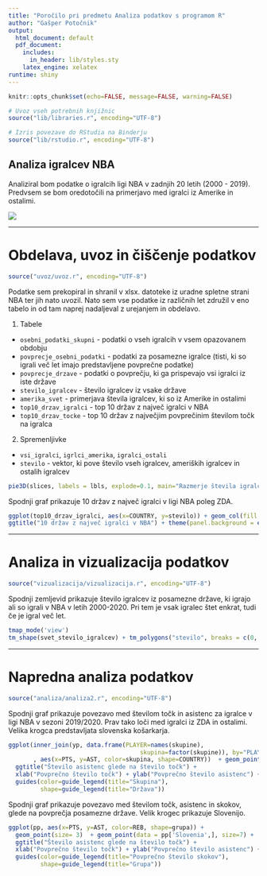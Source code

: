 ```yaml
---
title: "Poročilo pri predmetu Analiza podatkov s programom R"
author: "Gašper Potočnik"
output:
  html_document: default
  pdf_document:
    includes:
      in_header: lib/styles.sty
    latex_engine: xelatex
runtime: shiny
---
```


```r
knitr::opts_chunk$set(echo=FALSE, message=FALSE, warning=FALSE)

# Uvoz vseh potrebnih knjižnic
source("lib/libraries.r", encoding="UTF-8")
```

```r
# Izris povezave do RStudia na Binderju
source("lib/rstudio.r", encoding="UTF-8")
```

## Analiza igralcev NBA

Analiziral bom podatke o igralcih ligi NBA v zadnjih 20 letih (2000 - 2019). Predvsem se bom oredotočili na primerjavo med igralci iz Amerike in ostalimi.

![](slike/nba.png)

***

# Obdelava, uvoz in čiščenje podatkov

```r
source("uvoz/uvoz.r", encoding="UTF-8")
```

Podatke sem prekopiral in shranil v xlsx. datoteke iz uradne spletne strani NBA ter jih nato uvozil. 
Nato sem vse podatke iz različnih let združil v eno tabelo in od tam naprej nadaljeval z urejanjem in obdelavo.

1. Tabele
  - `osebni_podatki_skupni` - podatki o vseh igralcih v vsem opazovanem obdobju
  - `povprecje_osebni_podatki` - podatki za posamezne igralce (tisti, ki so igrali več let imajo predstavljene povprečne podatke)
  - `povprecje_drzave` - podatki o povprečju, ki ga prispevajo vsi igralci iz iste države
  - `stevilo_igralcev` - število igralcev iz vsake države 
  - `amerika_svet` - primerjava števila igralcev, ki so iz Amerike in ostalimi
  - `top10_drzav_igralci` - top 10 držav z največ igralci v NBA
  - `top10_drzav_tocke` - top 10 držav z največjim povprečinim številom točk na igralca
  
2. Spremenljivke
  - `vsi_igralci`, `igrlci_amerika`, `igralci_ostali`
  - `stevilo` - vektor, ki pove število vseh igralcev, ameriških igralcev in ostalih igralcev


```r
pie3D(slices, labels = lbls, explode=0.1, main="Razmerje števila igralcev med ZDA in ostalimi")
```



Spodnji graf prikazuje 10 držav z največ igralci v ligi NBA poleg ZDA.

```r
ggplot(top10_drzav_igralci, aes(x=COUNTRY, y=stevilo)) + geom_col(fill = 'red') + xlab("Džave") + ylab("Število igralcev") +
ggtitle("10 držav z največ igralci v NBA") + theme(panel.background = element_rect(fill = 'black')) 

```

***

# Analiza in vizualizacija podatkov

```r
source("vizualizacija/vizualizacija.r", encoding="UTF-8")
```

Spodnji zemljevid prikazuje število igralcev iz posamezne države, ki igrajo ali so igrali v NBA v letih 2000-2020. Pri tem je vsak igralec štet enkrat, tudi če je igral več let.

```r
tmap_mode('view')
tm_shape(svet_stevilo_igralcev) + tm_polygons("stevilo", breaks = c(0, 1, 5, 10, 15, 20, 30, 40, Inf))
```

***

# Napredna analiza podatkov

```r
source("analiza/analiza2.r", encoding="UTF-8")
```

Spodnji graf prikazuje povezavo med številom točk in asistenc za igralce v ligi NBA v sezoni 2019/2020. Prav tako loči med igralci iz ZDA in ostalimi. Velika krogca predstavljata slovenska košarkarja.

```r
ggplot(inner_join(yp, data.frame(PLAYER=names(skupine),
                                     skupina=factor(skupine)), by="PLAYER")
       , aes(x=PTS, y=AST, color=skupina, shape=COUNTRY))  + geom_point()  + geom_point(data = c[c('Luka Doncic','Goran Dragic'),], size=5) +
  ggtitle("Število asistenc glede na število točk") +
  xlab("Povprečno število točk") + ylab("Povprečno število asistenc") + 
  guides(color=guide_legend(title="Skupina"),
         shape=guide_legend(title="Država")) 
```


Spodnji graf prikazuje povezavo med številom točk, asistenc in skokov, glede na povprečja posamezne države. Velik krogec prikazuje Slovenijo.

```r
ggplot(pp, aes(x=PTS, y=AST, color=REB, shape=grupa)) + 
  geom_point(size= 3)  + geom_point(data = pp['Slovenia',], size=7) +
  ggtitle("Število asistenc glede na število točk") +
  xlab("Povprečno število točk") + ylab("Povprečno število asistenc") + 
  guides(color=guide_legend(title="Povprečno število skokov"),
         shape=guide_legend(title="Grupa")) 
```

